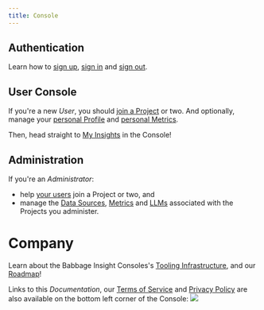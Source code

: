 ```yaml
---
title: Console
---
```


## Authentication
Learn how to [sign up](auth/sign-up), [sign in](auth/sign-in) and [sign out](auth/sign-out).

## User Console

If you're a new *User*, you should [join a Project](user/projects) or two. And
optionally, manage your [personal Profile](user/profile) and [personal Metrics](user/metrics).

Then, head straight to [My Insights](user/insights) in the Console!

## Administration
If you're an *Administrator*:
* help [your users](admin/users) join a Project or two, and
* manage the [Data Sources](admin/sources), [Metrics](admin/metrics) and [LLMs](admin/llms) associated with the Projects you administer.

# Company
Learn about the Babbage Insight Consoles's [Tooling Infrastructure](tooling), and our
[Roadmap](upcoming)!

Links to this *Documentation*, our [Terms of Service](company/terms-of-service) and [Privacy Policy](company/privacy-policy)
are also available on the bottom left corner of the Console:
<img src="assets/Console/documentation.png"/>
